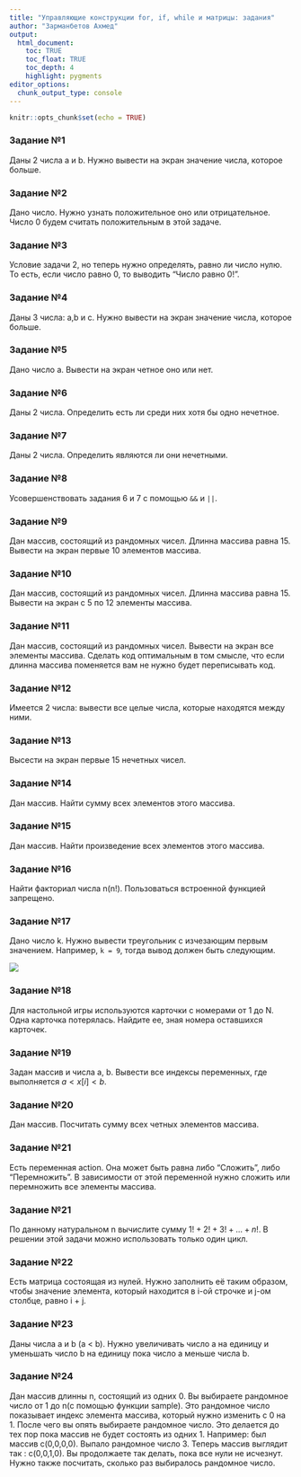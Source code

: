 ```yaml
---
title: "Управляющие конструкции for, if, while и матрицы: задания"
author: "Зарманбетов Ахмед"
output: 
  html_document:
    toc: TRUE
    toc_float: TRUE
    toc_depth: 4
    highlight: pygments
editor_options: 
  chunk_output_type: console
---
```


```r
knitr::opts_chunk$set(echo = TRUE)
```

### Задание №1

Даны 2 числа a и b. Нужно вывести на экран значение числа, которое больше.

### Задание №2

Дано число. Нужно узнать положительное оно или отрицательное. Число 0 будем считать положительным в этой задаче.

### Задание №3

Условие задачи 2, но теперь нужно определять, равно ли число нулю. То есть, если число равно 0, то выводить "Число равно 0!".

### Задание №4

Даны 3 числа: a,b и c. Нужно вывести на экран значение числа, которое больше.

### Задание №5

Дано число a. Вывести на экран четное оно или нет.

### Задание №6

Даны 2 числа. Определить есть ли среди них хотя бы одно нечетное.

### Задание №7

Даны 2 числа. Определить являются ли они нечетными.

### Задание №8

Усовершенствовать задания 6 и 7 с помощью `&&` и `||`. 

### Задание №9

Дан массив, состоящий из рандомных чисел. Длинна массива равна 15. Вывести на экран первые 10 элементов массива.

### Задание №10

Дан массив, состоящий из рандомных чисел. Длинна массива равна 15. Вывести на экран с 5 по 12 элементы массива.

### Задание №11

Дан массив, состоящий из рандомных чисел. Вывести на экран все элементы массива. Сделать код оптимальным в том смысле, что если длинна массива поменяется вам не нужно будет переписывать код.

### Задание №12

Имеется 2 числа: вывести все целые числа, которые находятся между ними.

### Задание №13

Высести на экран первые 15 нечетных чисел.

### Задание №14

Дан массив. Найти сумму всех элементов этого массива.

### Задание №15

Дан массив. Найти произведение всех элементов этого массива.

### Задание №16

Найти факториал числа n(n!). Пользоваться встроенной функцией запрещено.

### Задание №17

Дано число k. Нужно вывести треугольник с изчезающим первым значением. Например, `k = 9`, тогда вывод должен быть следующим.

![](images/tr.png)

### Задание №18

Для настольной игры используются карточки с номерами от 1 до N. Одна карточка потерялась. Найдите ее, зная номера оставшихся карточек.

### Задание №19

Задан массив и числа a, b. Вывести все индексы переменных, где выполняется $a < x[i] < b$.

### Задание №20

Дан массив. Посчитать сумму всех четных элементов массива.

### Задание №21

Есть переменная action. Она может быть равна либо "Сложить", либо "Перемножить". В зависимости от этой переменной нужно сложить или перемножить все элементы массива.

### Задание №21

По данному натуральном n вычислите сумму $1!+2!+3!+...+n!$. В решении этой задачи можно использовать только один цикл.

### Задание №22

Есть матрица состоящая из нулей. Нужно заполнить её таким образом, чтобы значение элемента, который находится в i-ой строчке и j-ом столбце, равно i + j. 

### Задание №23

Даны числа a и b (a < b). Нужно увеличивать число a на единицу и уменьшать число b на единицу пока число a меньше числа b.

### Задание №24

Дан массив длинны n, состоящий из одних 0. Вы выбираете рандомное число от 1 до n(с помощью функции sample). Это рандомное число показывает индекс элемента массива, который нужно изменить с 0 на 1. После чего вы опять выбираете рандомное число. Это делается до тех пор пока массив не будет состоять из одних 1. Например: был массив с(0,0,0,0). Выпало рандомное число 3. Теперь массив выглядит так : c(0,0,1,0). Вы продолжаете так делать, пока все нули не исчезнут. Нужно также посчитать, сколько раз выбиралось рандомное число.